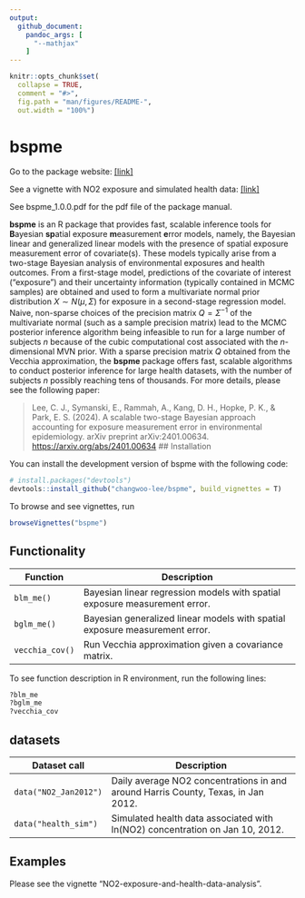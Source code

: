 ```yaml
---
output: 
  github_document:
    pandoc_args: [
      "--mathjax"
    ]
---
```


<!-- README.md is generated from README.Rmd. Please edit that file -->

```r
knitr::opts_chunk$set(
  collapse = TRUE,
  comment = "#>",
  fig.path = "man/figures/README-",
  out.width = "100%")
```


# bspme 
<!-- badges: start -->
<!-- badges: end -->
Go to the package website: [[link]](https://changwoo-lee.github.io/bspme/)

See a vignette with NO2 exposure and simulated health data: [[link]](https://changwoo-lee.github.io/bspme/articles/no2-exposure-and-health-data-analysis.html) 

See bspme_1.0.0.pdf for the pdf file of the package manual.

**bspme** is an R package that provides fast, scalable inference tools for **B**ayesian **sp**atial exposure **m**easurement **e**rror models, namely, the Bayesian linear and generalized linear models with the presence of spatial exposure measurement error of covariate(s). 
These models typically arise from a two-stage Bayesian analysis of environmental exposures and health outcomes. 
From a first-stage model, predictions of the covariate of interest ("exposure") and their uncertainty information (typically contained in MCMC samples) are obtained and used to form a multivariate normal prior distribution $X\sim N(\mu, \Sigma)$ for exposure in a second-stage regression model. 
Naive, non-sparse choices of the precision matrix $Q = \Sigma^{-1}$ of the multivariate normal (such as a sample precision matrix) lead to the MCMC posterior inference algorithm being infeasible to run for a large number of subjects $n$ because of the cubic computational cost associated with the $n$-dimensional MVN prior.
With a sparse precision matrix $Q$ obtained from the Vecchia approximation, the **bspme** package offers fast, scalable algorithms to conduct posterior inference for large health datasets, with the number of subjects $n$ possibly reaching tens of thousands.
 For more details, please see the following paper:

> Lee, C. J., Symanski, E., Rammah, A., Kang, D. H., Hopke, P. K., & Park, E. S. (2024). A scalable two-stage Bayesian approach accounting for exposure measurement error in environmental epidemiology. arXiv preprint arXiv:2401.00634. <https://arxiv.org/abs/2401.00634>
## Installation

You can install the development version of bspme with the following code:

``` r
# install.packages("devtools")
devtools::install_github("changwoo-lee/bspme", build_vignettes = T)
```

To browse and see vignettes, run

``` r
browseVignettes("bspme")
```


## Functionality

| Function | Description                                                              |
| ---------------------- | -------------------------------------------------------------------------|
| `blm_me()`        | Bayesian linear regression models with spatial exposure measurement error.      |
| `bglm_me()`       | Bayesian generalized linear models with spatial exposure measurement error.                                    |
| `vecchia_cov()`       | Run Vecchia approximation given a covariance matrix.               |


To see function description in R environment, run the following lines:


``` r
?blm_me
?bglm_me
?vecchia_cov
```


## datasets

| Dataset call | Description                                                              |
| ---------------------- | -------------------------------------------------------------------------|
| `data("NO2_Jan2012")`       | Daily average NO2 concentrations in and around Harris County, Texas, in Jan 2012. |
| `data("health_sim")`        | Simulated health data associated with ln(NO2) concentration on Jan 10, 2012.  |

## Examples

Please see the vignette "NO2-exposure-and-health-data-analysis".
